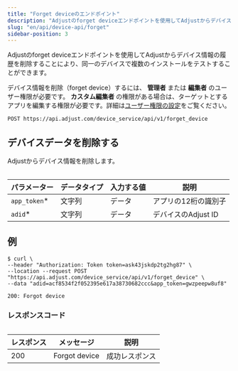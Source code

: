 ```yaml
---
title: "Forget deviceのエンドポイント"
description: "Adjustのforget deviceエンドポイントを使用してAdjustからデバイス情報の履歴を削除することにより、同一のデバイスで複数のインストールをテストすることができます。"
slug: "en/api/device-api/forget"
sidebar-position: 3
---
```

Adjustのforget deviceエンドポイントを使用してAdjustからデバイス情報の履歴を削除することにより、同一のデバイスで複数のインストールをテストすることができます。
<callout type="seealso" title="事前準備"> 

デバイス情報を削除（forget device）するには、 **管理者** または **編集者** のユーザー権限が必要です。 **カスタム編集者** の権限がある場合は、ターゲットとするアプリを編集する権限が必要です。詳細は[ユーザー権限の設定](https://help.adjust.com/en/article/users)をご覧ください。
</Callout> 

```http
POST https://api.adjust.com/device_service/api/v1/forget_device
```

デバイスデータを削除する
------------

Adjustからデバイス情報を削除します。
<table> 

|     パラメーター     | データタイプ | 入力する値 |       説明       |
|----------------|--------|-------|----------------|
| `app_token`\* | 文字列    | データ   | アプリの12桁の識別子    |
| `adid`\*      | 文字列    | データ   | デバイスのAdjust ID |

</Table> 

例
---

```console
$ curl \
--header "Authorization: Token token=ask43jskdp2tg2hg87" \
--location --request POST "https://api.adjust.com/device_service/api/v1/forget_device" \
--data "adid=acf8534f2f052395e617a38730682ccc&app_token=gwzpeepw8uf8"
```

```http
200: Forgot device
```

### レスポンスコード

<table> 

| レスポンス |     メッセージ     |   説明    |
|-------|---------------|---------|
| 200   | Forgot device | 成功レスポンス |

</Table>

